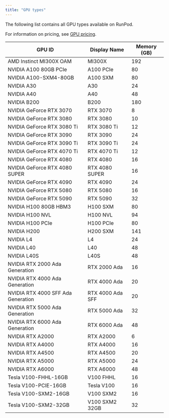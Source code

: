 ```yaml
---
title: "GPU types"
---
```


The following list contains all GPU types available on RunPod.

For information on pricing, see [GPU pricing](https://www.runpod.io/gpu-instance/pricing).

| GPU ID                             | Display Name     | Memory (GB) |
| ---------------------------------- | ---------------- | ----------- |
| AMD Instinct MI300X OAM            | MI300X           | 192         |
| NVIDIA A100 80GB PCIe              | A100 PCIe        | 80          |
| NVIDIA A100-SXM4-80GB              | A100 SXM         | 80          |
| NVIDIA A30                         | A30              | 24          |
| NVIDIA A40                         | A40              | 48          |
| NVIDIA B200                        | B200             | 180         |
| NVIDIA GeForce RTX 3070            | RTX 3070         | 8           |
| NVIDIA GeForce RTX 3080            | RTX 3080         | 10          |
| NVIDIA GeForce RTX 3080 Ti         | RTX 3080 Ti      | 12          |
| NVIDIA GeForce RTX 3090            | RTX 3090         | 24          |
| NVIDIA GeForce RTX 3090 Ti         | RTX 3090 Ti      | 24          |
| NVIDIA GeForce RTX 4070 Ti         | RTX 4070 Ti      | 12          |
| NVIDIA GeForce RTX 4080            | RTX 4080         | 16          |
| NVIDIA GeForce RTX 4080 SUPER      | RTX 4080 SUPER   | 16          |
| NVIDIA GeForce RTX 4090            | RTX 4090         | 24          |
| NVIDIA GeForce RTX 5080            | RTX 5080         | 16          |
| NVIDIA GeForce RTX 5090            | RTX 5090         | 32          |
| NVIDIA H100 80GB HBM3              | H100 SXM         | 80          |
| NVIDIA H100 NVL                    | H100 NVL         | 94          |
| NVIDIA H100 PCIe                   | H100 PCIe        | 80          |
| NVIDIA H200                        | H200 SXM         | 141         |
| NVIDIA L4                          | L4               | 24          |
| NVIDIA L40                         | L40              | 48          |
| NVIDIA L40S                        | L40S             | 48          |
| NVIDIA RTX 2000 Ada Generation     | RTX 2000 Ada     | 16          |
| NVIDIA RTX 4000 Ada Generation     | RTX 4000 Ada     | 20          |
| NVIDIA RTX 4000 SFF Ada Generation | RTX 4000 Ada SFF | 20          |
| NVIDIA RTX 5000 Ada Generation     | RTX 5000 Ada     | 32          |
| NVIDIA RTX 6000 Ada Generation     | RTX 6000 Ada     | 48          |
| NVIDIA RTX A2000                   | RTX A2000        | 6           |
| NVIDIA RTX A4000                   | RTX A4000        | 16          |
| NVIDIA RTX A4500                   | RTX A4500        | 20          |
| NVIDIA RTX A5000                   | RTX A5000        | 24          |
| NVIDIA RTX A6000                   | RTX A6000        | 48          |
| Tesla V100-FHHL-16GB               | V100 FHHL        | 16          |
| Tesla V100-PCIE-16GB               | Tesla V100       | 16          |
| Tesla V100-SXM2-16GB               | V100 SXM2        | 16          |
| Tesla V100-SXM2-32GB               | V100 SXM2 32GB   | 32          |

